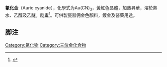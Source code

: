 {{chemref|time=2012-01-05T09:41:18+00:00}}
{{Chembox
|CustomizedImage=[[File:3.svg|File:3.svg]][[File:Cyanid-Ion.svg|File:Cyanid-Ion.svg]][[File:Au3+.svg|File:Au3+.svg]]
|Section1={{Chembox Identifiers
|CASNo=535-37-5
|PubChem=68298
|ChemSpider=61595
|SMILES=[Au+3].[C-]#N.[C-]#N.[C-]#N
}}
|Section2={{Chembox Properties
|Au=1|C=3|N=3
|Appearance=黄红色晶体
|Solubility=可溶
}}
}}
'''氰化金'''（Auric cyanide），化學式为Au(CN)<sub>3</sub>，黃紅色晶體，加熱昇華，溶於熱水、[[乙醇|乙醇]]及[[乙醚|乙醚]]。[[剧毒|剧毒]]<ref>{{cweb|1=https://associationofanaesthetists-publications.onlinelibrary.wiley.com/doi/abs/10.1111/j.1365-2044.1986.tb12920.x|2=Acute poisoning with gold cyanide}}</ref>。可供製瓷器佣金色顏料，鍍金及醫藥用途。

==脚注==
<references/>
{{无机化合物小作品}}
{{金化合物}}
{{氰化物}}

[[Category:氰化物|Category:氰化物]]
[[Category:三价金化合物|Category:三价金化合物]]